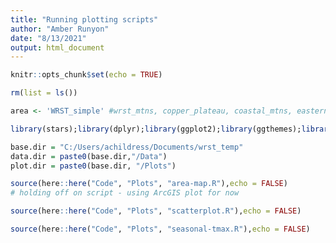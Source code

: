 ```yaml
---
title: "Running plotting scripts"
author: "Amber Runyon"
date: "8/13/2021"
output: html_document
---
```


```r
knitr::opts_chunk$set(echo = TRUE)
```

```r
rm(list = ls())

area <- 'WRST_simple' #wrst_mtns, copper_plateau, coastal_mtns, eastern_coast, WRST_simple

library(stars);library(dplyr);library(ggplot2);library(ggthemes);library(viridis);library(here);library(ggrepel);library(rlang);library(units)

base.dir = "C:/Users/achildress/Documents/wrst_temp"
data.dir = paste0(base.dir,"/Data")
plot.dir = paste0(base.dir, "/Plots")
```

```r
source(here::here("Code", "Plots", "area-map.R"),echo = FALSE)
# holding off on script - using ArcGIS plot for now
```

```r
source(here::here("Code", "Plots", "scatterplot.R"),echo = FALSE) 
```

```r
source(here::here("Code", "Plots", "seasonal-tmax.R"),echo = FALSE)
```